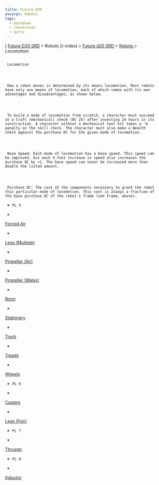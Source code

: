 ```yaml
---
title: Future D20
excerpt: Robots
tags:
  - markdown
  - conversion
  - Astro
---
```







[
[Future D20 SRD]( / ) > Robots
     ](-index)
     >
     [
      Future d20 SRD
     ](future-d20-srd-index)
     >
     [
      Robots
     ](future-d20-srd-robots-index)
     > Locomotion
    





## 
     Locomotion
    



     How a robot moves is determined by its means locomotion. Most robots have only one means of locomotion, each of which comes with its own advantages and disadvantages, as shown below.
    



     To build a mode of locomotion from scratch, a character must succeed at a Craft (mechanical) check (DC 25) after investing 24 hours in its construction. A character without a mechanical tool kit takes a '4 penalty on the skill check. The character must also make a Wealth check against the purchase DC for the given mode of locomotion.
    



     Base Speed: Each mode of locomotion has a base speed. This speed can be improved, but each 5-foot increase in speed also increases the purchase DC by +1. The base speed can never be increased more than double the listed amount.
    



     Purchase DC: The cost of the components necessary to grant the robot this particular mode of locomotion. This cost is always a fraction of the base purchase DC of the robot's frame (see Frame, above).
    


- 
      PL 5
     
- 
[
        Forced Air
       ](future-d20-srd-robots-locomotion-forced-air)

- 
[
        Legs (Multiple)
       ](future-d20-srd-robots-locomotion-legs-multiple)

- 
[
        Propeller (Air)
       ](future-d20-srd-robots-locomotion-propeller-air)

- 
[
        Propeller (Water)
       ](future-d20-srd-robots-locomotion-propeller-water)

- 
[
        Rotor
       ](future-d20-srd-robots-locomotion-rotor)

- 
[
        Stationary
       ](future-d20-srd-robots-locomotion-stationary)

- 
[
        Track
       ](future-d20-srd-robots-locomotion-track)

- 
[
        Treads
       ](future-d20-srd-robots-locomotion-treads)

- 
[
        Wheels
       ](future-d20-srd-robots-locomotion-wheels)

- 
      PL 6
     
- 
[
        Casters
       ](future-d20-srd-robots-locomotion-casters)

- 
[
        Legs (Pair)
       ](future-d20-srd-robots-locomotion-legs-pair)

- 
      PL 7
     
- 
[
        Thruster
       ](future-d20-srd-robots-locomotion-thruster)

- 
      PL 8
     
- 
[
        Inductor
       ](future-d20-srd-robots-locomotion-inductor)





